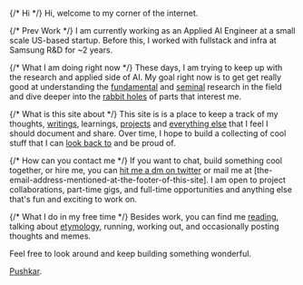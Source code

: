 ---
---

{/* Hi */}
Hi, welcome to my corner of the internet.

{/* Prev Work */}
I am currently working as an Applied AI Engineer at a small scale US-based startup. Before this, I worked with fullstack and infra at Samsung R&D for ~2 years.

{/* What I am doing right now */}
These days, I am trying to keep up with the research and applied side of AI. My goal right now is to get get really good at understanding the [fundamental](https://gwern.net/doc/science/1986-hamming) and [seminal](https://arc.net/folder/D0472A20-9C20-4D3F-B145-D2865C0A9FEE) research in the field and dive deeper into the [rabbit holes](https://x.com/thepushkarp/status/1876322871393620011) of parts that interest me.

{/* What is this site about */}
This site is is a place to keep a track of my thoughts, [writings](/blog), learnings, [projects](/projects) and [everything else](/misc) that I feel I should document and share. Over time, I hope to build a collecting of cool stuff that I can [look back to](https://youtu.be/UF8uR6Z6KLc?si=SKb-Z4M-Jl1N1u52&t=297) and be proud of.

{/* How can you contact me */}
If you want to chat, build something cool together, or hire me, you can [hit me a dm on twitter](https://twitter.com/thepushkarp) or mail me at [the-email-address-mentioned-at-the-footer-of-this-site]. I am open to project collaborations, part-time gigs, and full-time opportunities and anything else that's fun and exciting to work on.

{/* What I do in my free time */}
Besides work, you can find me [reading](https://www.goodreads.com/user/show/98783562-pushkar), talking about [etymology](/etymology), running, working out, and occasionally posting thoughts and memes.

Feel free to look around and keep building something wonderful.

[Pushkar](/).
